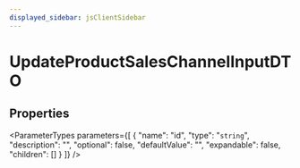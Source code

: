 ```yaml
---
displayed_sidebar: jsClientSidebar
---
```



# UpdateProductSalesChannelInputDTO

## Properties

<ParameterTypes parameters={[
  {
    "name": "id",
    "type": "`string`",
    "description": "",
    "optional": false,
    "defaultValue": "",
    "expandable": false,
    "children": []
  }
]} />
